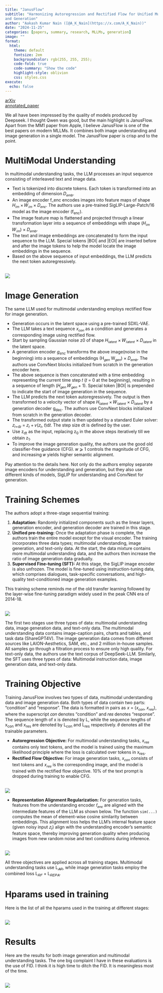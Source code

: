 ```yaml
---
title: "JanusFlow"
subtitle: "Harmonizing Autoregression and Rectified Flow for Unified Multimodal Understanding
and Generation"
author: "Aakash Kumar Nain ([@A_K_Nain](https://x.com/A_K_Nain))"
date: "2024-11-25"
categories: [papers, summary, research, MLLMs, generation]
image: ""
format:
  html:
    theme: default
    fontsize: 2em
    backgroundcolor: rgb(255, 255, 255);
    code-fold: true
    code-summary: "Show the code"
    highlight-style: oblivion
    css: styles.css
execute: 
  echo: false
---
```


[arXiv](https://arxiv.org/abs/2411.07975)<br>
[annotated_paper](https://github.com/AakashKumarNain/annotated_research_papers/blob/master/MLLMs/janusflow.pdf)


We all have been impressed by the quality of models produced by Deepseek. I thought Qwen was good, but
the main highlight is JanusFlow. Apart from the MM1 paper from Apple, I believe JanusFlow is one of the
best papers on modern MLLMs. It combines both image understanding and image generation in a single model.
The JanusFlow paper is crisp and to the point.


# MultiModal Understanding

In multimodal understanding tasks, the LLM processes an input sequence consisting of interleaved text and
image data.

* Text is tokenized into discrete tokens. Each token is transformed into an embedding of dimension 𝐷~𝑒𝑚𝑏~.
* An image encoder f_enc encodes images into feature maps of shape 𝐻~𝑖𝑚~ × 𝑊~𝑖𝑚~ × 𝐷~𝑒𝑛𝑐~. The authors use
a pre-trained SigLIP-Large-Patch/16 model as the image encoder (f~enc~).
* The image feature map is flattened and projected through a linear transformation layer into a sequence
of embeddings with shape (𝐻~𝑖𝑚~ 𝑊~𝑖𝑚~) × 𝐷~𝑒𝑚𝑏~.
* The text and image embeddings are concatenated to form the input sequence to the LLM. Special tokens
|BOI| and |EOI| are inserted before and after the image tokens to help the model locate the image
embeddings in the sequence.
* Based on the above sequence of input embeddings, the LLM predicts the next token autoregressively.

<br>
![](../paper_screenshots/janusflow/1.png)
<br>

# Image Generation

The same LLM used for multimodal understanding employs rectified flow for image generation.

* Generation occurs in the latent space using a pre-trained SDXL-VAE.
* The LLM takes a text sequence 𝑥~𝑐𝑜𝑛~ as a condition and generates a corresponding image using rectified
flow.
* Start by sampling Gaussian noise z0 of shape 𝐻~𝑙𝑎𝑡𝑒𝑛𝑡~ × 𝑊~𝑙𝑎𝑡𝑒𝑛𝑡~ × 𝐷~𝑙𝑎𝑡𝑒𝑛𝑡~ in the latent space.
* A generation encoder *g~enc~* transforms the above image(noise in the beginning) into a sequence of
embeddings (H~𝑔𝑒𝑛~ W~𝑔𝑒𝑛~) × 𝐷~𝑒𝑚𝑏~. The authors use ConvNext blocks initialized from scratch in the
generation encoder here.
* The above sequence is then concatenated with a time embedding representing the current time step 
𝑡 (𝑡 = 0 at the beginning), resulting in a sequence of length 
(𝐻~𝑔𝑒𝑛~ 𝑊~𝑔𝑒𝑛~ + 1). Special token |BOI| is prepended to indicate the start of image generation in the
sequence.
* The LLM predicts the next token autoregressively. The output is then transformed to a velocity vector
of shape 𝐻~𝑙𝑎𝑡𝑒𝑛𝑡~ × 𝑊~𝑙𝑎𝑡𝑒𝑛𝑡~ × 𝐷~𝑙𝑎𝑡𝑒𝑛𝑡~ by a generation decoder g~dec~. The authors use ConvNext blocks
initialized from scratch in the generation decoder.
* The transformed output state is then updated by a standard Euler solver: 𝑧~𝑡+d𝑡~ = 𝑧~𝑡~ + 𝑣(𝑧~𝑡~, 𝑡)d𝑡.
The step size dt is defined by the user.
* Use z~dt~ as the input, replacing z~0~ in the above steps iteratively till we obtain z~1~.
* To improve the image generation quality, the authors use the good old classifier-free guidance (CFG).
𝑤 ⩾ 1 controls the magnitude of CFG, and increasing 𝑤 yields higher semantic alignment.


Pay attention to the details here. Not only do the authors employ separate image encoders for
understanding and generation, but they also use different kinds of models, SigLIP for understanding and
ConvNext for generation.


# Training Schemes

The authors adopt a three-stage sequential training:

1. **Adaptation:** Randomly initialized components such as the linear layers, generation encoder, and
generation decoder are trained in this stage.
2. **Unified pre-training:** Once the adaptation phase is complete, the authors train the entire model
except for the visual encoder. The training incorporates three data types; multimodal understanding,
image generation, and text-only data. At the start, the data mixture contains more multimodal
understanding data, and the authors then increase the ratio of image generation data gradually.
3. **Supervised Fine-tuning (SFT):** At this stage, the SigLIP image encoder is also unfrozen. The model
is fine-tuned using instruction-tuning data, which comprises dialogues, task-specific conversations,
and high-quality text-conditioned image generation examples.


This training scheme reminds me of the old transfer learning followed by the layer-wise fine-tuning
paradigm widely used in the peak CNN era of 2014-18.

<br>
![](../paper_screenshots/janusflow/2.png)
<br>

The first two stages use three types of data: multimodal understanding data, image generation data, and
text-only data. The multimodal understanding data contains image-caption pairs, charts and tables, and
task data (ShareGPT4V). The image generation data comes from different sources like LAION-Aesthetics,
SAM, etc., and 2 million in-house samples. All samples go through a filtration process to ensure only
high quality. For text-only data, the authors use the text corpus of DeepSeek-LLM. Similarly, the SFT
uses three types of data: Multimodal instruction data, image generation data, and text-only data.


# Training Objective

Training JanusFlow involves two types of data, multimodal understanding data and image generation data.
Both types of data contain two parts: “condition” and “response”. The data is formatted in pairs as 
𝑥 = (𝑥~𝑐𝑜𝑛~, 𝑥~𝑟𝑒𝑠~), where the superscript 𝑐𝑜𝑛 denotes “condition” and 𝑟𝑒𝑠 denotes “response”.  The sequence
length of x is denoted by L, while the sequence lengths of x~con~ and x~res~ are denoted by L~con~ and
L~res~ respectively. 𝜃 denotes all the trainable parameters.

* **Autoregression Objective:** For multimodal understanding tasks, 𝑥~𝑟𝑒𝑠~ contains only text tokens, and
the model is trained using the maximum likelihood principle where the loss is calculated over tokens in
x~res~.
* **Rectified Flow Objective:** For image generation tasks, 𝑥~𝑐𝑜𝑛~ consists of text tokens and 𝑥~𝑟𝑒𝑠~ is the
corresponding image, and the model is trained with the rectified flow objective. 10% of the text prompt
is dropped during training to enable CFG.

<br>
![](../paper_screenshots/janusflow/3.png)
<br>

* **Representation Alignment Regularization:** For generation tasks, features from the understanding
encoder 𝑓~𝑒𝑛𝑐~ are aligned with the intermediate features of the LLM as shown below. The function `sim(...)`
computes the mean of element-wise cosine similarity between embeddings. This alignment loss helps the
LLM’s internal feature space (given noisy input 𝑧~𝑡~) align with the understanding encoder’s semantic
feature space, thereby improving generation quality when producing images from new random noise and text
conditions during inference.

<br>
![](../paper_screenshots/janusflow/4.png)
<br>

All three objectives are applied across all training stages. Multimodal understanding tasks use L~𝐴𝑅~,
while image generation tasks employ the combined loss L~𝑅𝐹~ + L~𝑅𝐸𝑃𝐴~.


# Hparams used in training

Here is the list of all the hparams used in the training at different stages:

<br>
![](../paper_screenshots/janusflow/5.png)
<br>

# Results

Here are the results for both image generation and multimodal understanding tasks. The one big complaint
I have in these evaluations is the use of FID. I think it is high time to ditch the FID. It is
meaningless most of the time.

<br>
![](../paper_screenshots/janusflow/6.png)
<br>
